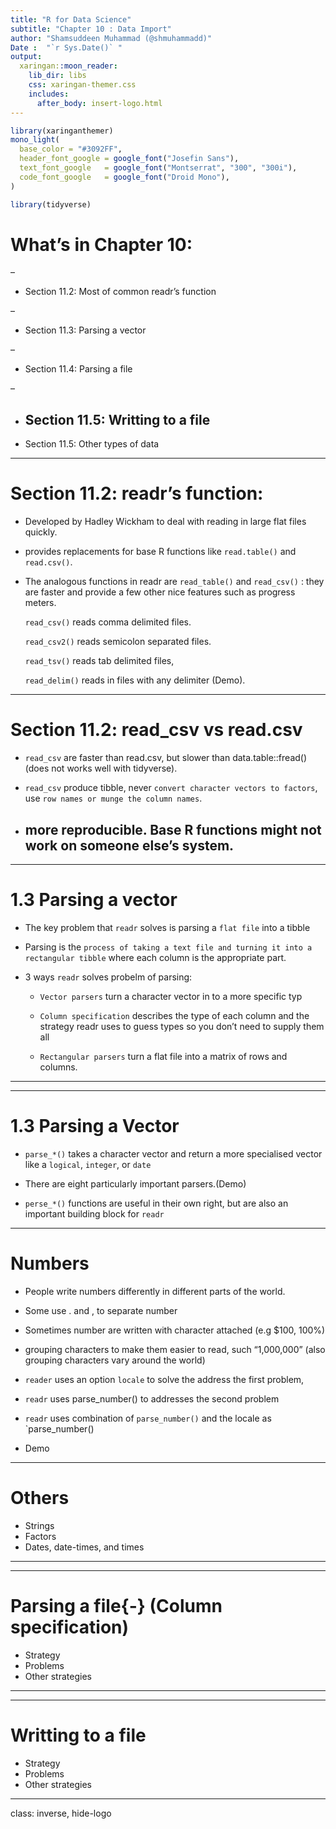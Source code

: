 ```yaml
---
title: "R for Data Science"
subtitle: "Chapter 10 : Data Import"
author: "Shamsuddeen Muhammad (@shmuhammadd)"
Date :  "`r Sys.Date()` "
output:
  xaringan::moon_reader:
    lib_dir: libs
    css: xaringan-themer.css
    includes:
      after_body: insert-logo.html
---
```



```r
library(xaringanthemer)
mono_light(
  base_color = "#3092FF",
  header_font_google = google_font("Josefin Sans"),
  text_font_google   = google_font("Montserrat", "300", "300i"),
  code_font_google   = google_font("Droid Mono"),
)

library(tidyverse)
```



# What's in Chapter 10:

--

- Section 11.2: Most of common readr’s function 

--

- Section 11.3: Parsing a vector

--

- Section 11.4: Parsing a file

--

- Section 11.5: Writting to a file
--

- Section 11.5: Other types of data


---


# Section 11.2: readr’s function:


-  Developed by Hadley Wickham to deal with reading in large flat files quickly. 

- provides replacements for base R functions like `read.table()` and `read.csv()`. 

- The analogous functions in readr are `read_table()` and `read_csv()` : they are faster and provide a few other nice features such as progress meters.
 
   `read_csv()` reads comma delimited files.
  
   `read_csv2()` reads semicolon separated files.
  
   `read_tsv()` reads tab delimited files, 
  
   `read_delim()` reads in files with any delimiter (Demo).


---


# Section 11.2: read_csv vs read.csv 


- `read_csv` are faster than read.csv, but slower than data.table::fread()(does not works well with tidyverse).

- `read_csv` produce tibble, never `convert character vectors to factors`, use `row names or munge the column names`.

-  more reproducible. Base R functions might not work on someone else’s system.
---


---


#  1.3 Parsing a vector

- The key problem that `readr` solves is parsing a `flat file` into a tibble

- Parsing is the `process of taking a text file and turning it into a rectangular tibble`  where each column is the appropriate part.


- 3 ways  `readr` solves probelm of parsing: 
  - `Vector parsers` turn a character vector in to a more specific typ
  - `Column specification` describes the type of each column and the strategy readr uses to guess types so you don’t need to supply them all
  
  - `Rectangular parsers` turn a flat file into a matrix of rows and columns.




---




---


#  1.3 Parsing a Vector

- `parse_*()` takes a character vector and return a more specialised vector like a `logical`, `integer`, or `date`


- There are eight particularly important parsers.(Demo) 


- `perse_*()` functions  are useful in their own right, but are also an important building block for `readr`

---



#   Numbers 

- People write numbers differently in different parts of the world.

 - Some use . and , to separate number
 -  Sometimes number are written with character attached (e.g $100, 100%) 
 - grouping characters to make them easier to read, such “1,000,000” (also grouping characters vary around the world)



- `reader` uses an option `locale` to solve the address the first problem, 
- `readr` uses parse_number() to addresses the second problem

-  `readr` uses   combination of  `parse_number()` and the locale as `parse_number()

- Demo

---


#  Others

- Strings
- Factors
- Dates, date-times, and times 

---

---


#   Parsing a file{-} (Column specification)

- Strategy
- Problems
- Other strategies

---



---


#  Writting to a file

- Strategy
- Problems
- Other strategies

---






class: inverse, hide-logo
